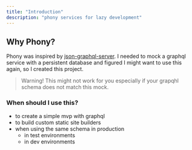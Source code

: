 ```yaml
---
title: "Introduction"
description: "phony services for lazy development"
---
```


## Why Phony?

Phony was inspired by [json-graphql-server](https://github.com/marmelab/json-graphql-server).
I needed to mock a graphql service with a persistent database and figured I
might want to use this again, so I created this project.

> Warning! This might not work for you especially if your grapqhl schema does not match
> this mock.

### When should I use this?

-   to create a simple mvp with graphql
-   to build custom static site builders
-   when using the same schema in production
    -   in test environments
    -   in dev environments
